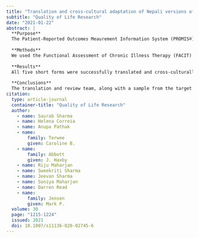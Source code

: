 ```yaml
---
title: "Translation and cross-cultural adaptation of Nepali versions of the Patient-Reported Outcomes Measurement Information System (PROMIS) Pain Intensity, Pain Interference, Pain Behavior, Depression, and Sleep Disturbance short forms in chronic musculoskeletal pain"
subtitle: "Quality of Life Research"
date: "2021-01-22"
abstract: |
  **Purpose**
  The Patient-Reported Outcomes Meaurement Information System (PROMIS®) measures have been translated into many languages and have been shown to have strong measurement properties across a wide range of clinical conditions. However, Nepali translations of the PROMIS short forms are not yet available. The aim of this study was to translate and cross-culturally adapt the PROMIS Pain Intensity, Pain Interference, Pain Behavior, Depression, and Sleep Disturbance short forms into Nepali.
  
  **Methods**
  We used the Functional Assessment of Chronic Illness Therapy (FACIT) translation methodology, which incorporated two forward translations, synthesis of the translations, a back-translation, and three independent reviews, harmonization, cognitive debriefing, revisions, and proof reading. The translation and review teams were fluent in Nepali and English and represented five different countries and four continents. We evaluated the short forms for comprehensibility and relevance (two key aspects of the content validity of an instrument), conducting cognitive debriefing with six adults with chronic musculoskeletal pain, in compliance with recommendations by the COnsensus-based Standards for the selection of health Measurement INstruments (COSMIN). The final version was proofread by two native Nepali speakers before and three new proofreaders after cognitive debriefing.
  
  **Results**
  All five short forms were successfully translated and cross-culturally adapted into Nepali while maintaining equivalence to the source.
  
  **Conclusions**
  The translation and review team, along with a sample from the target population with chronic musculoskeletal pain and the proofreaders considered all five PROMIS short forms relevant and comprehensible. An important next step is to evaluate the measurement properties of these instruments.
citation: 
  type: article-journal
  container-title: "Quality of Life Research"
  author:
    - name: Saurab Sharma
    - name: Helena Correia
    - name: Anupa Pathak
    - name:
        family: Terwee
        given: Caroline B.
    - name:
        family: Abbott
        given: J. Haxby
    - name: Riju Maharjan
    - name: Sweekriti Sharma
    - name: Jeevan Sharma
    - name: Soniya Maharjan
    - name: Darren Read
    - name:
        family: Jensen
        given: Mark P.
  volume: 30
  page: "1215-1224"
  issued: 2021
  doi: 10.1007/s11136-020-02745-6
---
```

